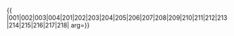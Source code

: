 {{ {{{1|PRC admin/showlist}}}
|001|002|003|004|201|202|203|204|205|206|207|208|209|210|211|212|213|214|215|216|217|218|
arg={{{arg|}}}}}